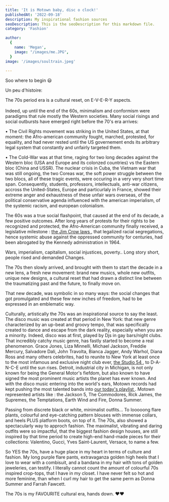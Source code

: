 ```yaml
---
title: 'It is Motown baby, disc o clock!'
publishedAt: '2022-09-18'
description: My inspirational fashion sources
seoDescription: This is the seoDescription for this markdown file.
category: 'Fashion'

author:
  {
    name: 'Megan',
    image: "/images/me.JPG",
  }
image: '/images/soultrain.jpeg'
  
---
```


Soo where to begin 😃

Un peu d'histoire: 

The 70s period era is a cultural reset, on E-V-E-R-Y aspects. <br></br>
Indeed, up until the end of the 60s, minimalism and conformism were paradigms that rule
mostly the Western societies. Many social risings and social outbursts have emerged right before the 70's era arrives:

• The Civil Rights movement was striking in the United States, at that moment: the Afro-american community fought, marched, protested, for equality,
and had never rested until the US governement ends its arbitrary legal system that constantly and unfairly targeted them.

• The Cold-War was at that time, raging for two long decades against the Western bloc (USA and Europe and its colonzed countries) vs the Eastern bloc (China and USSR). The nuclear crisis in Cuba, the Vietnam war that was still ongoing, the two Coreas war, the soft power struggle between the two blocs, 
all of these tragic events, were occuring in a very very short time span. Consequently, students, professors, intellectuals, anti-war citizens, accross the United-States, Europe and particurlaly 
in France, showed their extreme anger and exhaustness of these unfair wars overseas, of the political conservative agenda influenced with the american imperialism, of the systemic racism, and european colonialism. 

The 60s was a true social flashpoint, that caused at the end of its decade, a few positive outcomes. After long years of protests for their rights to
be recognized and protected, the Afro-American community finally received, a legislative milestone : <a href="https://www.britannica.com/event/Jim-Crow-law"> the Jim Crow laws </a>, that legalized racial segregations, hence systemic abuse against the oppressed community for centuries, had been abrogated by the Kennedy administration in 1964.

Wars, imperialism, capitalism, social injustices, poverty.. Long story short, people rised and demanded Changes.

The 70s then slowly arrived, and brought with them to start the decade in a new lens, a fresh new movement: brand new musics, whole new outfits, unique new designs, a cultural reset
that had drawn a distinct line between the traumatizing past and the future, to finally move on.

That new decade, was symbolic in so many ways: the social changes that got promulgated and these few new inches of freedom, had to be expressed in an emblematic way.

Culturally, artistically the 70s was an inspirational source to say the least. The disco music was created at that period in New York: that new genre 
characterized by an up-beat and groovy tempo, that was specifically created to dance and escape from the dark reality, especially when you are a minority. Indeed, disco was at first, played by Djs in gay bars/night clubs.
That incredibly catchy music genre, has fastly started to become a real phenomenon. Grace Jones, Liza Minnelli, Michael Jackson, Freddie Mercury, Salvadore Dali, John Travolta, Bianca Jagger, Andy Warhol, Diana Ross and many others celebrites, had to reunite to New York at least once to the most infamous and exclusive night club ever, <a href="https://cfda.com/news/cfda-decades-the-seventies-disco-glitter-studio-54"> the Studio 54 </a>, 
to D-A-N-C-E until the sun rises. Detroit, industrial city in Michigan, is not only known for being the General Motor's fiefdom, but also known to have signed the most prominent music artists the planet has ever known.
And with the disco music entering into the world's ears, Motown records had kept pushing the most talented bands into  <a href="https://www.youtube.com/watch?v=U_s9QFJUTZ4"> our today's playlist </a>. 
Motown represented artists like : the Jackson 5, The Commodores, Rick James, the Supremes, the Temptations, Earth Wind and Fire, Donna Summer.


Passing from discrete black or white, minimalist outfits... To looooong flare plants, colourful and eye-catching pattern blouses with immense collars, and heels PLUS platform boots, on top of it. 
The 70s, also showed a spectacularly way to approch fashion. The maximalist, vibrating and daring outfits were so impactful, that the biggest fashion design houses, are still inspired by that time period
to create high-end hand-made pieces for their collections: Valentino, Gucci, Yves Saint-Laurent, Versace, to name a few.

So YES the 70s, have a huge place in my heart in terms of culture and fashion. My long purple flare pants, extravaganza golden high heels that I love to wear with a combisuit, and a bandana in my hair with tons of golden jeweleries, can testify.
I literally cannot count the amount of colourful 70s inspired crop-tops, that I have in my closet. I have never felt so hot and more feminine, than when I curl my hair to get the same perm as Donna Summer and Farrah Fawcett. 

The 70s is my FAVOURITE cultural era, hands down. ❤️❤️











 

